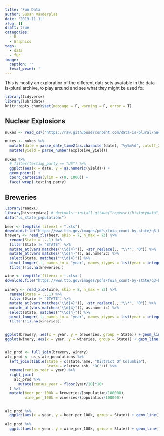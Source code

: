 ```yaml
---
title: 'Fun Data'
author: Susan Vanderplas
date: '2019-11-11'
slug: []
draft: true
categories:
  - R
  - Graphics
tags:
  - data
  - fun
image:
  caption: ''
  focal_point: ''
---
```


This is mostly an exploration of the different data sets available in the data-is-plural archive, to play around and see what they might be used for.

```r
library(tidyverse)
library(lubridate)
knitr::opts_chunk$set(message = F, warning = F, error = T)
```

## Nuclear Explosions
```r

nukes <- read_csv("https://raw.githubusercontent.com/data-is-plural/nuclear-explosions/master/data/oklahoma-catalog-explosions.csv") 

nukes <- nukes %>%
  mutate(date = parse_date_time2(as.character(date), "%y%m%d", cutoff_2000 = 44)) %>%
  mutate(yield = parse_number(explosive_yield))

nukes %>%
  # filter(testing_party == "US") %>%
  ggplot(aes(x = date, y = as.numeric(yield))) +
  geom_point() + 
  coord_cartesian(ylim = c(0, 1000)) + 
  facet_wrap(~testing_party)

```

## Breweries

```r
library(readxl)
library(historydata) # devtools::install_github("ropensci/historydata")
data("us_state_populations")

beer <- tempfile(fileext = ".xls")
download.file("https://www.ttb.gov/images/pdfs/foia_count-by-state/q3_brewery_count_by_state_1984_september2019.xls", destfile = beer)
brewery <- read_xls(beer, skip = 7, n_max = 53) %>%
  rename(State = ...1) %>%
  filter(State != "STATE") %>%
  mutate_at(vars(matches("\\d{4}")), ~str_replace(., "\\*", "0")) %>%
  mutate_at(vars(matches("\\d{4}")), as.numeric) %>%
  select(State, matches("^\\d{4}")) %>%
  pivot_longer(-1, names_to = "year", names_ptypes = list(year = integer()), values_to = "breweries") %>%
  filter(!is.na(breweries))

wine <- tempfile(fileext = ".xlsx")
download.file("https://www.ttb.gov/images/pdfs/foia_count-by-state/q3-bonded-wine-producers-by-state-1999-june-2019.xlsx", destfile = wine)

winery <- read_xlsx(wine, skip = 8, n_max = 53) %>%
  rename(State = ...1) %>%
  filter(State != "STATE") %>%
  mutate_at(vars(matches("\\d{4}")), ~str_replace(., "\\*", "0")) %>%
  mutate_at(vars(matches("\\d{4}")), as.numeric) %>%
  select(State, matches("^\\d{4}")) %>%
  pivot_longer(-1, names_to = "year", names_ptypes = list(year = integer()), values_to = "wineries") %>%
  filter(!is.na(wineries))


ggplot(brewery, aes(x = year, y = breweries, group = State)) + geom_line()
ggplot(winery, aes(x = year, y = wineries, group = State)) + geom_line()


alc_prod <- full_join(brewery, winery)
alc_prod <- us_state_populations %>% 
  left_join(tibble(state = c(state.name, "District Of Columbia"), 
                   State = c(state.abb, "DC"))) %>%
  rename(census_year = year) %>% 
  right_join(
    alc_prod %>%
      mutate(census_year = floor(year/10)*10)
  ) %>%
  mutate(beer_per_100k = breweries/(population/100000),
         wine_per_100k = wineries/(population/100000)) 


alc_prod %>%
  ggplot(aes(x = year, y = beer_per_100k, group = State)) + geom_line()

alc_prod %>%
  ggplot(aes(x = year, y = wine_per_100k, group = State)) + geom_line()
```
